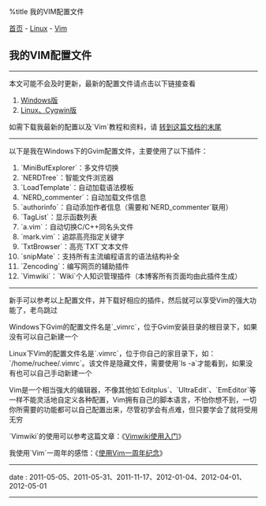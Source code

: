 %title 我的VIM配置文件

[[../../../index|首页]] - [[../index|Linux]] - [[index|Vim]]
==我的VIM配置文件==
----
本文可能不会及时更新，最新的配置文件请点击以下链接查看
# [[_vimrc.shtml|Windows版]]
# [[.vimrc.shtml|Linux、Cygwin版]]

如需下载我最新的配置以及`Vim`教程和资料，请 [[2011-05-18|转到这篇文档的末尾]]
----
以下是我在Windows下的Gvim配置文件，主要使用了以下插件：

# `MiniBufExplorer`：多文件切换
# `NERDTree`：智能文件浏览器
# `LoadTemplate`：自动加载语法模板
# `NERD_commenter`：自动加载文件信息
# `authorinfo`：自动添加作者信息（需要和`NERD_commenter`联用）
# `TagList`：显示函数列表
# `a.vim`：自动切换C/C++同名头文件
# `mark.vim`：追踪高亮指定关键字
# `TxtBrowser`：高亮`TXT`文本文件
# `snipMate`：支持所有主流编程语言的语法结构补全
# `Zencoding`：编写网页的辅助插件
# `Vimwiki`：`Wiki`个人知识管理插件（本博客所有页面均由此插件生成）

{{{Vim
<pre class="brush: vim;">
" -----------------   Author: Ruchee
" -----------------    Email: my@ruchee.com
" -----------------  WebSite: http://www.ruchee.com
" -----------------     Date: 2012-05-01


" Ctrl + H                   --光标移当前行行首
" Ctrl + J                   --光标移下一行行首
" Ctrl + K                   --光标移上一行行尾
" Ctrl + L                   --光标移当前行行尾
" Ctrl + C                   --编译 [支持C/C++、Java、Haskll]
" Ctrl + R                   --运行 [支持C/C++、Java、Haskell、Lua、Perl、Python、Ruby]
" Ctrl + ]                   --转到函数定义
" Ctrl + T                   --返回调用函数
" Ctrl + E                   --一步加载语法模板和作者、时间信息

" <C-P>                      --单词补全
" <C-X><C-L>                 --整行补全
" Tab键                      --插入模式下的全功能语法结构补全 [snipMate插件]
" Shift + Insert             --向Vim中粘贴从别处复制的内容

" u [小写]                   --单步复原 [非插入模式]
" U [大写]                   --整行复原 [非插入模式]

" jj                         --保存文件并留在插入模式 [插入模式]
" kk                         --返回Normal模式 [插入模式]
" nt                         --打开NERDTree [非插入模式]
" tl                         --打开TagList [非插入模式]
" \ww                        --进入vimWiki模式 [非插入模式]

" za                         --打开或关闭当前折叠
" zM                         --关闭所有折叠
" zR                         --打开所有折叠

" :set syntax=cpp            --手动选择语法高亮 [或 :set filetype=cpp]

" :%!xxd                     --转储二进制文件，以十六进制形式显示
" :%!xxd -r                  --还原二进制文件


" ---------- 主要插件详细用法说明 ---------------------

" :Tlist                     --呼出变量和函数列表 [TagList插件]
" :LoadTemplate              --呼出语法模板 [Load_Template插件]
" :AuthorInfoDetect          --添加作者、时间等信息 [NERD_commenter && authorinfo插件]

" ---------- a.vim [自动切换C/C++同名头文件] ----------
"
" :A                         --切换同名头文件并独占整个屏幕
" :AS                        --切换同名头文件并垂直分屏，头文件在上
" :AV                        --切换同名头文件并水平分割，头文件在左

" ---------- mark.vim [追踪高亮指定关键字] ------------
"
" \m                         --normal模式下，在想要高亮的单词上面敲击\m即可高亮或取消高亮该单词
" :Mark                      --取消所有高亮
" :Mark abc                  --指定高亮单词 abc 或取消高亮 abc

" ---------- NERDTree [智能文件浏览器] ----------------
"
" :NERDTree                  --启动NERDTree插件
" o [小写]                   --切换当前文件或目录的打开、关闭状态
" u                          --打开上层目录
" p [小写]                   --返回上层目录
" P [大写]                   --返回根目录
" K                          --转到当前目录第一个节点
" J                          --转到当前目录最后的节点
" m                          --显示文件系统菜单 [增、删、移]
" ?                          --弹出帮助菜单
" q                          --退出该插件


" 将所有以.html结尾的文档以Django Template语法进行渲染
" 本配置语句必须放在所有配置的最前面
au BufNewFile,BufRead *.html setf htmldjango

colorscheme blackboard       " 着色模式：蓝色背景
set guifont=Monaco:h10       " 字体 && 字号
set tabstop=4                " 设置tab键的宽度
set shiftwidth=4             " 换行时行间交错使用4个空格
set autoindent               " 自动对齐
set backspace=2              " 设置退格键可用
set cindent shiftwidth=4     " 自动缩进4空格
set smartindent              " 智能自动缩进
set ai!                      " 设置自动缩进
set nu!                      " 显示行号
"set showmatch               " 显示括号配对情况
set mouse=a                  " 启用鼠标
set ruler                    " 右下角显示光标位置的状态行
set incsearch                " 查找book时，当输入/b时会自动找到
set hlsearch                 " 开启高亮显示结果
set incsearch                " 开启实时搜索功能
set nowrapscan               " 搜索到文件两端时不重新搜索
set nocompatible             " 关闭兼容模式
set vb t_vb=                 " 关闭提示音
"set cursorline              " 突出显示当前行
set hidden                   " 允许在有未保存的修改时切换缓冲区
set list                     " 显示Tab符，使用一高亮竖线代替
set listchars=tab:\|\ ,

syntax enable                " 打开语法高亮
syntax on                    " 开启文件类型侦测
filetype indent on           " 针对不同的文件类型采用不同的缩进格式
filetype plugin on           " 针对不同的文件类型加载对应的插件
filetype plugin indent on    " 启用自动补全


if has("gui_running")
    au GUIEnter * simalt ~x  " 窗口启动时自动最大化
    "winpos 20 20            " 指定窗口出现的位置，坐标原点在屏幕左上角
    "set lines=20 columns=90 " 指定窗口大小，lines为高度，columns为宽度
    set guioptions-=m        " 隐藏菜单栏
    set guioptions-=T        " 隐藏工具栏
    "set guioptions-=L       " 隐藏左侧滚动条
    set guioptions-=r        " 隐藏右侧滚动条
    "set guioptions-=b       " 隐藏底部滚动条
    "set showtabline=0       " 隐藏Tab栏
endif

set writebackup              " 设置无备份文件
set nobackup
set autochdir                " 设定文件浏览器目录为当前目录
"set nowrap                  " 设置不自动换行
set foldmethod=syntax        " 选择代码折叠类型
set foldlevel=100            " 禁止自动折叠

set laststatus=2             " 开启状态栏信息
set cmdheight=2              " 命令行的高度，默认为1，这里设为2

" 每行超过80个的字符用下划线标示
au BufRead,BufNewFile *.s,*.asm,*.h,*.c,*.cpp,*.cc,*.java,*.cs,*.erl,*.hs,*.sh,*.lua,*.pl,*.pm,*.php,*.py,*.rb,*.erb,*.vim,*.js,*.css,*.xml,*.html,*.xhtml 2match Underlined /.\%81v/


" 设置编码
set fenc=utf-8
set encoding=utf-8
set fileencodings=utf-8,gbk,cp936,latin-1
" 解决菜单乱码
source $VIMRUNTIME/delmenu.vim
source $VIMRUNTIME/menu.vim
" 解决consle输出乱码
language messages zh_CN.utf-8


" For Haskell
:let hs_highlight_delimiters=1            " 高亮定界符
:let hs_highlight_boolean=1               " 把True和False识别为关键字
:let hs_highlight_types=1                 " 把基本类型的名字识别为关键字
:let hs_highlight_more_types=1            " 把更多常用类型识别为关键字
:let hs_highlight_debug=1                 " 高亮调试函数的名字
:let hs_allow_hash_operator=1             " 阻止把#高亮为错误


" ======= 引号 && 括号自动匹配 ======= "

:inoremap ( ()<ESC>i

:inoremap ) <c-r>=ClosePair(')')<CR>

:inoremap { {}<ESC>i

:inoremap } <c-r>=ClosePair('}')<CR>

:inoremap [ []<ESC>i

:inoremap ] <c-r>=ClosePair(']')<CR>

":inoremap < <><ESC>i

":inoremap > <c-r>=ClosePair('>')<CR>

:inoremap " ""<ESC>i

:inoremap ' ''<ESC>i

:inoremap ` ``<ESC>i

function ClosePair(char)
    if getline('.')[col('.') - 1] == a:char
        return "\<Right>"
    else
        return a:char
    endif
endf


" MiniBufExplorer     多个文件切换 可使用鼠标双击相应文件名进行切换
let g:miniBufExplMapWindowNavVim=1
let g:miniBufExplMapWindowNavArrows=1
let g:miniBufExplMapCTabSwitchBufs=1
let g:miniBufExplModSelTarget=1

" :Tlist              调用TagList
let Tlist_Show_One_File=1                    " 只显示当前文件的tags
let Tlist_Exit_OnlyWindow=1                  " 如果Taglist窗口是最后一个窗口则退出Vim
let Tlist_Use_Right_Window=1                 " 在右侧窗口中显示
let Tlist_File_Fold_Auto_Close=1             " 自动折叠

" TxtBrowser          高亮TXT文本文件
au BufRead,BufNewFile *.txt setlocal ft=txt

" :LoadTemplate       根据文件后缀自动加载模板
let g:template_path='D:/Apps/Gvim/vimfiles/template/'

" :AuthorInfoDetect   自动添加作者、时间等信息，本质是NERD_commenter && authorinfo的结合
let g:vimrc_author='Ruchee'
let g:vimrc_email='my@ruchee.com'
let g:vimrc_homepage='http://www.ruchee.com'

" Ctrl + H            将光标移到当前行的行首
imap <c-h> <ESC>I

" Ctrl + J            将光标移到下一行的行首
imap <c-j> <ESC>jI

" Ctrl + K            将光标移到上一行的末尾
imap <c-k> <ESC>kA

" Ctrl + L            将光标移到当前行的行尾
imap <c-l> <ESC>A

" Ctrl + E            一步加载语法模板和作者、时间信息
map <c-e> <ESC>:LoadTemplate<CR><ESC>:AuthorInfoDetect<CR><ESC>Gi
imap <c-e> <ESC>:LoadTemplate<CR><ESC>:AuthorInfoDetect<CR><ESC>Gi
vmap <c-e> <ESC>:LoadTemplate<CR><ESC>:AuthorInfoDetect<CR><ESC>Gi

" jj                  保存文件并留在插入模式 [插入模式]
imap jj <ESC>:w<CR>li

" kk                  返回Normal模式 [插入模式]
imap kk <ESC>l

" nt                  打开NERDTree [非插入模式]
map nt :NERDTree<CR>

" tl                  打开Taglist [非插入模式]
map tl :Tlist<CR><c-l>


" ======= 编译 && 运行 ======= "

" 编译源文件
func! CompileCode()
        exec "w"
        if &filetype == "c"
            exec "!gcc -Wall -std=c99 %<.c -o %<"
        elseif &filetype == "cpp"
            exec "!g++ -Wall -std=c++98 %<.cpp -o %<"
        elseif &filetype == "java"
            exec "!javac %<.java"
        elseif &filetype == "haskell"
            exec "!ghc --make %<.hs -o %<"
        elseif &filetype == "lua"
            exec "!lua %<.lua"
        elseif &filetype == "perl"
            exec "!perl %<.pl"
        elseif &filetype == "python"
            exec "!python %<.py"
        elseif &filetype == "ruby"
            exec "!ruby %<.rb"
        endif
endfunc

" 运行可执行文件
func! RunCode()
        exec "w"
        if &filetype == "c" || &filetype == "cpp" || &filetype == "haskell"
            exec "! %<.exe"
        elseif &filetype == "java"
            exec "!java %<"
        elseif &filetype == "lua"
            exec "!lua %<.lua"
        elseif &filetype == "perl"
            exec "!perl %<.pl"
        elseif &filetype == "python"
            exec "!python %<.py"
        elseif &filetype == "ruby"
            exec "!ruby %<.rb"
        endif
endfunc

" Ctrl + C 一键保存、编译
map <c-c> :call CompileCode()<CR>
imap <c-c> <ESC>:call CompileCode()<CR>
vmap <c-c> <ESC>:call CompileCode()<CR>

" Ctrl + R 一键保存、运行
map <c-r> :call RunCode()<CR>
imap <c-r> <ESC>:call RunCode()<CR>
vmap <c-r> <ESC>:call RunCode()<CR>


" ======= VimWiki ======= "

" 设置编码
let g:vimwiki_w32_dir_enc = 'utf-8'

" 使用鼠标映射
let g:vimwiki_use_mouse = 1

" 不要将驼峰式词组作为 Wiki 词条
let g:vimwiki_camel_case = 0

" 声明可以在wiki里面使用的HTML标签
let g:vimwiki_valid_html_tags='b,i,s,u,sub,sup,kbd,br,hr,div,del,code,red,center,left,right,h2,h4,h5,h6,pre'

let g:vimwiki_list = [{
\ 'path': 'D:/Apps/Gvim/mysite/wiki',
\ 'path_html': 'D:/Apps/Gvim/mysite/html/',
\ 'html_header': 'D:/Apps/Gvim/mysite/template/header.html',
\ 'html_footer': 'D:/Apps/Gvim/mysite/template/footer.html',
\ 'auto_export': 1,
\ 'nested_syntaxes': {'Asm': 'asm', 'C': 'c', 'C++': 'cpp', 'Python': 'python', 'Ruby': 'ruby', 'Erlang': 'erlang', 'SQL': 'sql', 'HTML': 'html', 'CSS': 'css', 'JS': 'javascript', 'Vim': 'vim', 'Make': 'make'},},{
\ 'path': 'D:/Apps/Gvim/mysite/jiyi/wiki',
\ 'path_html': 'D:/Apps/Gvim/mysite/jiyi/html/',
\ 'html_header': 'D:/Apps/Gvim/mysite/jiyi/template/header.html',
\ 'html_footer': 'D:/Apps/Gvim/mysite/jiyi/template/footer.html',
\ 'auto_export': 1,}]
</pre>
}}}
----
新手可以参考以上配置文件，并下载好相应的插件，然后就可以享受Vim的强大功能了，老鸟跳过

Windows下Gvim的配置文件名是`_vimrc`，位于Gvim安装目录的根目录下，如果没有可以自己新建一个

Linux下Vim的配置文件名是`.vimrc`，位于你自己的家目录下，如：`/home/ruchee/.vimrc`。该文件是隐藏文件，需要使用`ls -a`才能看到，如果没有也可以自己手动新建一个

Vim是一个相当强大的编辑器，不像其他如`Editplus`、`UltraEdit`、`EmEditor`等一样不能灵活地自定义各种配置，Vim拥有自己的脚本语言，不怕你想不到，一切你所需要的功能都可以自己配置出来，尽管初学会有点难，但只要学会了就将受用无穷

`Vimwiki`的使用可以参考这篇文章：《[[2011-05-18|Vimwiki使用入门]]》

我使用`Vim`一周年的感悟：《[[vim_one_year|使用Vim一周年纪念]]》
----
<red>date</red> : 2011-05-05、2011-05-31、2011-11-17、2012-01-04、2012-04-01、2012-05-01
----
